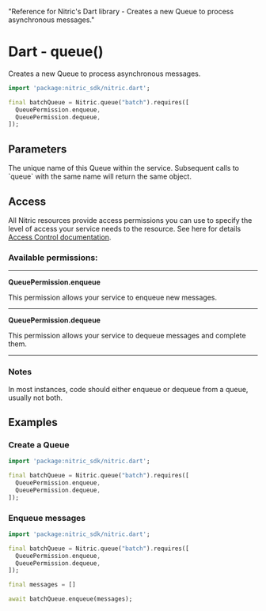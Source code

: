   "Reference for Nitric's Dart library - Creates a new Queue to process asynchronous messages."

# Dart - queue()

Creates a new Queue to process asynchronous messages.

```dart
import 'package:nitric_sdk/nitric.dart';

final batchQueue = Nitric.queue("batch").requires([
  QueuePermission.enqueue,
  QueuePermission.dequeue,
]);
```

## Parameters

<Properties>
  <Property name="name" required type="String">
    The unique name of this Queue within the service. Subsequent calls to
    `queue` with the same name will return the same object.
  </Property>
</Properties>

## Access

All Nitric resources provide access permissions you can use to specify the level of access your service needs to the resource. See here for details [Access Control documentation](/assets/access-control).

### Available permissions:

---

**QueuePermission.enqueue**

This permission allows your service to enqueue new messages.

---

**QueuePermission.dequeue**

This permission allows your service to dequeue messages and complete them.

---

### Notes

In most instances, code should either enqueue or dequeue from a queue, usually not both.

## Examples

### Create a Queue

```dart
import 'package:nitric_sdk/nitric.dart';

final batchQueue = Nitric.queue("batch").requires([
  QueuePermission.enqueue,
  QueuePermission.dequeue,
]);
```

### Enqueue messages

```dart
import 'package:nitric_sdk/nitric.dart';

final batchQueue = Nitric.queue("batch").requires([
  QueuePermission.enqueue,
  QueuePermission.dequeue,
]);

final messages = []

await batchQueue.enqueue(messages);
```
